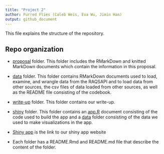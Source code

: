 ```yaml
---
title: "Project 2"
author: Furred Flies (Caleb Weis, Eva Wu, Jimin Han)
output: github_document
---
```


This file explains the structure of the repository.

## Repo organization 

* [proposal](proposal) folder. This folder includes the RMarkDown and knitted MarkDown documents which contain the information in this proposal.

* [data](data) folder. This folder contains RMarkDown documents used to load, examine, and wrangle data from the RAQSAPI and to load data from other sources, the csv files of data loaded from other sources, as well as the README file consisting of the codebook.

* [write-up](write-up) folder. This folder contains our write-up.

* [shiny](shiny) folder. This folder contains an [app.R](air_quality/app.R) document consisting of the code used to build the app and a [data](air_quality/data) folder consisting of the data we used to make visualizations in the app. 

* [Shiny app](https://hanjimin06.shinyapps.io/furredflies/) is the link to our shiny app website

* Each folder has a README.Rmd and README.md file that describe the content of the folder.
